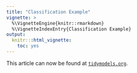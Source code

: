 ```yaml
---
title: "Classification Example"
vignette: >
  %\VignetteEngine{knitr::rmarkdown}
  %\VignetteIndexEntry{Classification Example}
output:
  knitr:::html_vignette:
    toc: yes
---
```

  
  
This article can now be found at [`tidymodels.org`](https://www.tidymodels.org/learn/).
